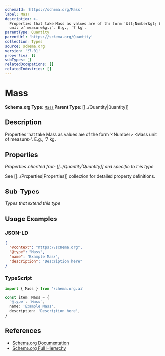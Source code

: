 ```yaml
---
schemaId: 'https://schema.org/Mass'
label: Mass
description: >-
  Properties that take Mass as values are of the form '&lt;Number&gt; &lt;Mass
  unit of measure&gt;'. E.g., '7 kg'.
parentType: Quantity
parentUrl: 'https://schema.org/Quantity'
collection: Types
source: schema.org
version: '27.01'
properties: []
subTypes: []
relatedOccupations: []
relatedIndustries: []
---
```

# Mass

**Schema.org Type:** [`Mass`](https://schema.org/Mass)
**Parent Type:** [[../Quantity|Quantity]]

## Description

Properties that take Mass as values are of the form '&lt;Number&gt; &lt;Mass unit of measure&gt;'. E.g., '7 kg'.

## Properties

*Properties inherited from [[../Quantity|Quantity]] and specific to this type*

See [[../Properties|Properties]] collection for detailed property definitions.

## Sub-Types

*Types that extend this type*

## Usage Examples

### JSON-LD

```json
{
  "@context": "https://schema.org",
  "@type": "Mass",
  "name": "Example Mass",
  "description": "Description here"
}
```

### TypeScript

```typescript
import { Mass } from 'schema.org.ai'

const item: Mass = {
  '@type': 'Mass',
  name: 'Example Mass',
  description: 'Description here',
}
```

## References

- [Schema.org Documentation](https://schema.org/Mass)
- [Schema.org Full Hierarchy](https://schema.org/docs/full.html)
